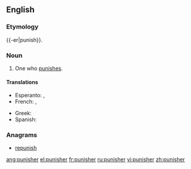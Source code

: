 {{also|Punisher}}
==English==

===Etymology===
{{-er|punish}}.

===Noun===
{{en-noun}}

# One who [[punish|punishes]].

====Translations====
{{trans-top|one who punishes}}
* Esperanto: {{t|eo|punanto}}, {{t|eo|punisto}}
* French: {{t+|fr|punisseur|m}}, {{t+|fr|punisseuse|f}}
{{trans-mid}}
* Greek: {{t+|el|τιμωρός|m|f|tr=timorós|sc=Grek}}
* Spanish: {{t|es|castigador|m}}
{{trans-bottom}}

===Anagrams===
* [[repunish#English|repunish]]

[[ang:punisher]]
[[el:punisher]]
[[fr:punisher]]
[[ru:punisher]]
[[vi:punisher]]
[[zh:punisher]]